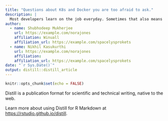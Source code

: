 ```yaml
---
title: "Questions about K8s and Docker you are too afraid to ask."
description: |
  Most developers learn on the job everyday. Sometimes that also means that we might not always learn it the right way. This post will be an introduction to Docker and K8s. 
author:
  - name: Shubhodeep Mukherjee
    url: https://example.com/norajones
    affiliation: Winuall
    affiliation_url: https://example.com/spacelysprokets
  - name: Nikhil Kasukurthi
    url: https://example.com/norajones
    affiliation: 
    affiliation_url: https://example.com/spacelysprokets
date: "`r Sys.Date()`"
output: distill::distill_article
---
```


```r
knitr::opts_chunk$set(echo = FALSE)
```

Distill is a publication format for scientific and technical writing, native to the web. 

Learn more about using Distill for R Markdown at <https://rstudio.github.io/distill>.





